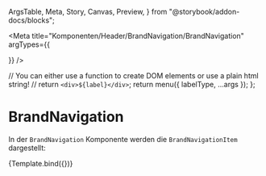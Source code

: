   ArgsTable,
  Meta,
  Story,
  Canvas,
  Preview,
} from "@storybook/addon-docs/blocks";



<Meta
  title="Komponenten/Header/BrandNavigation/BrandNavigation"
  argTypes={{
    
  }}
/>

  // You can either use a function to create DOM elements or use a plain html string!
  // return `<div>${label}</div>`;
  return menu({ labelType, ...args });
};

# BrandNavigation

In der `BrandNavigation` Komponente werden die `BrandNavigationItem` dargestellt:

<Preview withToolbar>
  <Story
    name="Default"
    args= {JsonData}
  >
    {Template.bind({})}
  </Story>
</Preview>

<ArgsTable story="Default" />
